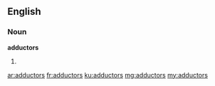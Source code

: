 ==English==

===Noun===
'''adductors'''

# {{plural of|adductor}}

[[ar:adductors]]
[[fr:adductors]]
[[ku:adductors]]
[[mg:adductors]]
[[my:adductors]]